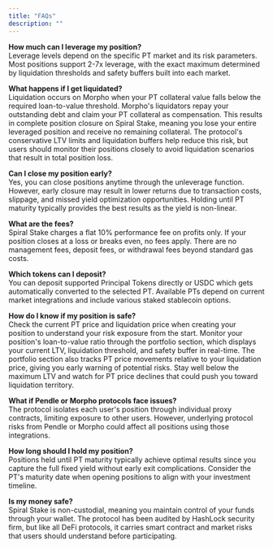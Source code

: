 ```yaml
---
title: "FAQs"
description: ""
---
```


**How much can I leverage my position?** \
Leverage levels depend on the specific PT market and its risk parameters. Most positions support 2-7x leverage, with the exact maximum determined by liquidation thresholds and safety buffers built into each market.

**What happens if I get liquidated?** \
Liquidation occurs on Morpho when your PT collateral value falls below the required loan-to-value threshold. Morpho's liquidators repay your outstanding debt and claim your PT collateral as compensation. This results in complete position closure on Spiral Stake, meaning you lose your entire leveraged position and receive no remaining collateral. The protocol's conservative LTV limits and liquidation buffers help reduce this risk, but users should monitor their positions closely to avoid liquidation scenarios that result in total position loss.

**Can I close my position early?** \
Yes, you can close positions anytime through the unleverage function. However, early closure may result in lower returns due to transaction costs, slippage, and missed yield optimization opportunities. Holding until PT maturity typically provides the best results as the yield is non-linear.

**What are the fees?** \
Spiral Stake charges a flat 10% performance fee on profits only. If your position closes at a loss or breaks even, no fees apply. There are no management fees, deposit fees, or withdrawal fees beyond standard gas costs.

**Which tokens can I deposit?** \
You can deposit supported Principal Tokens directly or USDC which gets automatically converted to the selected PT. Available PTs depend on current market integrations and include various staked stablecoin options.

**How do I know if my position is safe?** \
Check the current PT price and liquidation price when creating your position to understand your risk exposure from the start. Monitor your position's loan-to-value ratio through the portfolio section, which displays your current LTV, liquidation threshold, and safety buffer in real-time. The portfolio section also tracks PT price movements relative to your liquidation price, giving you early warning of potential risks. Stay well below the maximum LTV and watch for PT price declines that could push you toward liquidation territory.

**What if Pendle or Morpho protocols face issues?** \
The protocol isolates each user's position through individual proxy contracts, limiting exposure to other users. However, underlying protocol risks from Pendle or Morpho could affect all positions using those integrations.

**How long should I hold my position?** \
Positions held until PT maturity typically achieve optimal results since you capture the full fixed yield without early exit complications. Consider the PT's maturity date when opening positions to align with your investment timeline.

**Is my money safe?** \
Spiral Stake is non-custodial, meaning you maintain control of your funds through your wallet. The protocol has been audited by HashLock security firm, but like all DeFi protocols, it carries smart contract and market risks that users should understand before participating.
